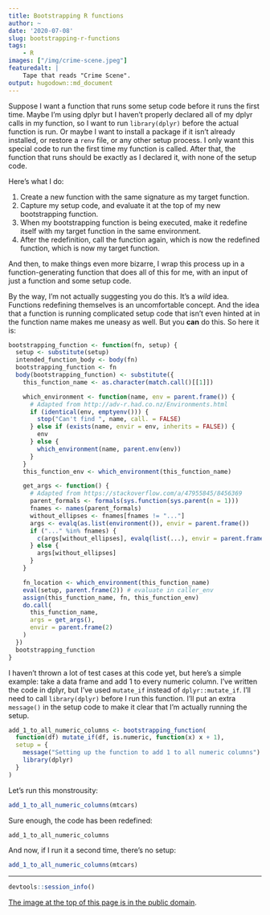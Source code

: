 ```yaml
---
title: Bootstrapping R functions
author: ~
date: '2020-07-08'
slug: bootstrapping-r-functions
tags:
    - R
images: ["/img/crime-scene.jpeg"]
featuredalt: |
    Tape that reads "Crime Scene".
output: hugodown::md_document
---
```


Suppose I want a function that runs some setup code before it runs the first time. Maybe I'm using dplyr but I haven't properly declared all of my dplyr calls in my function, so I want to run `library(dplyr)` before the actual function is run. Or maybe I want to install a package if it isn't already installed, or restore a `renv` file, or any other setup process. I only want this special code to run the first time my function is called. After that, the function that runs should be exactly as I declared it, with none of the setup code.

Here's what I do:

1. Create a new function with the same signature as my target function.
1. Capture my setup code, and evaluate it at the top of my new bootstrapping function.
1. When my bootstrapping function is being executed, make it redefine itself with my target function in the same environment.
1. After the redefinition, call the function again, which is now the redefined function, which is now my target function.

And then, to make things even more bizarre, I wrap this process up in a function-generating function that does all of this for me, with an input of just a function and some setup code.

By the way, I'm not actually suggesting you do this. It's a _wild_ idea. Functions redefining themselves is an uncomfortable concept. And the idea that a function is running complicated setup code that isn't even hinted at in the function name makes me uneasy as well. But you **can** do this. So here it is:

```r
bootstrapping_function <- function(fn, setup) {
  setup <- substitute(setup)
  intended_function_body <- body(fn)
  bootstrapping_function <- fn
  body(bootstrapping_function) <- substitute({
    this_function_name <- as.character(match.call()[[1]])

    which_environment <- function(name, env = parent.frame()) {
      # Adapted from http://adv-r.had.co.nz/Environments.html
      if (identical(env, emptyenv())) {
        stop("Can't find ", name, call. = FALSE)
      } else if (exists(name, envir = env, inherits = FALSE)) {
        env
      } else {
        which_environment(name, parent.env(env))
      }
    }
    this_function_env <- which_environment(this_function_name)

    get_args <- function() {
      # Adapted from https://stackoverflow.com/a/47955845/8456369
      parent_formals <- formals(sys.function(sys.parent(n = 1)))
      fnames <- names(parent_formals)
      without_ellipses <- fnames[fnames != "..."]
      args <- evalq(as.list(environment()), envir = parent.frame())
      if ("..." %in% fnames) {
        c(args[without_ellipses], evalq(list(...), envir = parent.frame()))
      } else {
        args[without_ellipses]
      }
    }

    fn_location <- which_environment(this_function_name)
    eval(setup, parent.frame(2)) # evaluate in caller_env
    assign(this_function_name, fn, this_function_env)
    do.call(
      this_function_name,
      args = get_args(),
      envir = parent.frame(2)
    )
  })
  bootstrapping_function
}
```

I haven't thrown a lot of test cases at this code yet, but here's a simple example: take a data frame and add 1 to every numeric column. I've written the code in dplyr, but I've used `mutate_if` instead of `dplyr::mutate_if`. I'll need to call `library(dplyr)` before I run this function. I'll put an extra `message()` in the setup code to make it clear that I'm actually running the setup.

```r
add_1_to_all_numeric_columns <- bootstrapping_function(
  function(df) mutate_if(df, is.numeric, function(x) x + 1),
  setup = {
    message("Setting up the function to add 1 to all numeric columns")
    library(dplyr)
  }
)
```

Let's run this monstrousity:

```r
add_1_to_all_numeric_columns(mtcars)
```

Sure enough, the code has been redefined:

```r
add_1_to_all_numeric_columns
```

And now, if I run it a second time, there's no setup:

```r
add_1_to_all_numeric_columns(mtcars)
```

***
```r
devtools::session_info()
```

[The image at the top of this page is in the public domain](https://www.pexels.com/photo/crime-scene-do-not-cross-signage-923681/).